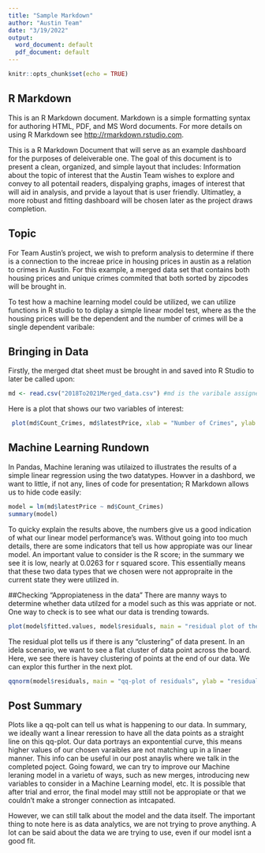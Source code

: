 ```yaml
---
title: "Sample Markdown"
author: "Austin Team"
date: "3/19/2022"
output:
  word_document: default
  pdf_document: default
---
```


```r
knitr::opts_chunk$set(echo = TRUE)
```

## R Markdown

This is an R Markdown document. Markdown is a simple formatting syntax for authoring HTML, PDF, and MS Word documents. For more details on using R Markdown see <http://rmarkdown.rstudio.com>.

This is a R Markdown Document that will serve as an example dashboard for the purposes of deleiverable one. The goal of this document is to present a clean, organized, and simple layout that includes: Information about the topic of interest that the Austin Team wishes to explore and convey to all potentail readers, dispalying graphs, images of interest that will aid in analysis, and prvide a layout that is user friendly. Ultimatley, a more robust and fitting dashboard will be chosen later as the project draws completion. 

## Topic

For Team Austin's project, we wish to preform analysis to determine if there is a connection to the increae price in housing prices in austin as a relation to crimes in Austin. For this example, a merged data set that contains both housing prices and unique crimes commited that both sorted by zipcodes will be brought in. 

To test how a machine learning model could be utilized, we can utilize functions in R studio to to diplay a simple linear model test, where as the the housing prices will be the dependent and the number of crimes will be a single dependent varibale:

## Bringing in Data

Firstly, the merged dtat sheet must be brought in and saved into R Studio to later be called upon:

```r

md <- read.csv("2018To2021Merged_data.csv") #md is the varibale assigned for the merged data sheet 
```

Here is a plot that shows our two variables of interest:

```r
 plot(md$Count_Crimes, md$latestPrice, xlab = "Number of Crimes", ylab = "Housig Prices",  main = "Ex.plot of number of crimes vs the latest prices")
```

## Machine Learning Rundown
In Pandas, Machine leraning was utilaized to illustrates the results of a  simple linear regression using the two datatypes. Howver in a dashbord, we want to little, if not any, lines of code for presentation; R Markdown allows us to hide code easily:
```r
model = lm(md$latestPrice ~ md$Count_Crimes)
summary(model)
```
To quicky explain the results above, the numbers give us a good  indication of what our linear model performance's was. Without going into too much details, there are some indicators that tell us how appropiate was our linear model. An important value to consider is the R score; in the summary we see it is low, nearly at 0.0263 for r squared score. This essentially means that these two data types that we chosen were not appropraite in the current state they were utilized in.

##Checking "Appropiateness in the data"
There are manny ways to determine whether data utilzed for a model such as this was appriate or not. One way to check is to see what our data is trending towards. 
```r
plot(model$fitted.values, model$residuals, main = "residual plot of the multiple regression", xlab = "fitted values", ylab ="residuals")
```
The residual plot tells us if there is any "clustering" of data present. In an idela scenario, we want to see a flat cluster of data point across the board. Here, we see there is havey clustering of points at the end of our data. We can explor this further in the next plot.
```r
qqnorm(model$residuals, main = "qq-plot of residuals", ylab = "residuals", xlab = "theorhetical values (based of the multiple regression of model data)")
```

## Post Summary
Plots like a qq-polt can tell us what is happening to our data. In summary, we ideally want a linear reression to have all the data points as a straight line on this qq-plot. Our data portrays an expontential curve, this means higher values of our chosen varaibles are not matching up in a linaer manner. This info can be useful in our post anaylis where we talk in the completed poject. Going foward, we can try to improve our Machine leraning model in a varietu of ways, such as new merges, introducing new variables to consider in a Machine Learning model, etc. It is possible that after trial and error, the final model may sttill not be appropiate or that we couldn't make a stronger connection as intcapated.

However, we can still talk about the model and the data itself. The important thing to note here is as data analytics, we are not trying to prove anything. A lot can be said about the data we are trying to use, even if our model isnt a good fit. 
